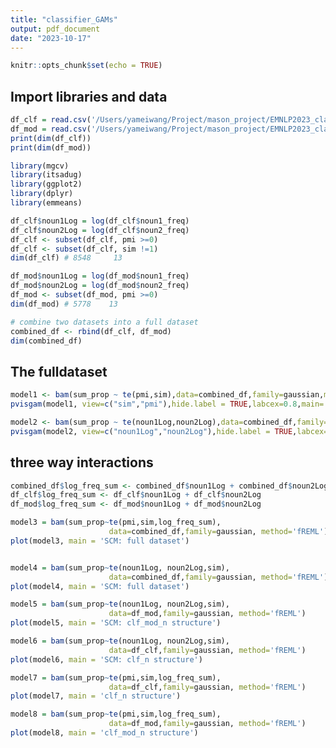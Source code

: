 ```yaml
---
title: "classifier_GAMs"
output: pdf_document
date: "2023-10-17"
---
```


```r
knitr::opts_chunk$set(echo = TRUE)
```

## Import libraries and data

```r
df_clf = read.csv('/Users/yameiwang/Project/mason_project/EMNLP2023_classifiers/data/clf_noun_structure.csv')
df_mod = read.csv('/Users/yameiwang/Project/mason_project/EMNLP2023_classifiers/data/clf_mod_noun_structure.csv')
print(dim(df_clf))
print(dim(df_mod))
```

```r
library(mgcv)
library(itsadug)
library(ggplot2)
library(dplyr)
library(emmeans)

df_clf$noun1Log = log(df_clf$noun1_freq)
df_clf$noun2Log = log(df_clf$noun2_freq)
df_clf <- subset(df_clf, pmi >=0)
df_clf <- subset(df_clf, sim !=1)
dim(df_clf) # 8548     13

df_mod$noun1Log = log(df_mod$noun1_freq)
df_mod$noun2Log = log(df_mod$noun2_freq)
df_mod <- subset(df_mod, pmi >=0)
dim(df_mod) # 5778    13

# combine two datasets into a full dataset
combined_df <- rbind(df_clf, df_mod)
dim(combined_df)
```

## The fulldataset

```r
model1 <- bam(sum_prop ~ te(pmi,sim),data=combined_df,family=gaussian,model='fREML')
pvisgam(model1, view=c("sim","pmi"),hide.label = TRUE,labcex=0.8,main='SCM: full dataset')

model2 <- bam(sum_prop ~ te(noun1Log,noun2Log),data=combined_df,family=gaussian,model='fREML')
pvisgam(model2, view=c("noun1Log","noun2Log"),hide.label = TRUE,labcex=0.8,main='SCM: full dataset')
```

## three way interactions

```r
combined_df$log_freq_sum <- combined_df$noun1Log + combined_df$noun2Log
df_clf$log_freq_sum <- df_clf$noun1Log + df_clf$noun2Log
df_mod$log_freq_sum <- df_mod$noun1Log + df_mod$noun2Log

model3 = bam(sum_prop~te(pmi,sim,log_freq_sum),
                      data=combined_df,family=gaussian, method='fREML')
plot(model3, main = 'SCM: full dataset')


model4 = bam(sum_prop~te(noun1Log, noun2Log,sim),
                      data=combined_df,family=gaussian, method='fREML')
plot(model4, main = 'SCM: full dataset')

model5 = bam(sum_prop~te(noun1Log, noun2Log,sim),
                      data=df_mod,family=gaussian, method='fREML')
plot(model5, main = 'SCM: clf_mod_n structure')

model6 = bam(sum_prop~te(noun1Log, noun2Log,sim),
                      data=df_clf,family=gaussian, method='fREML')
plot(model6, main = 'SCM: clf_n structure')

model7 = bam(sum_prop~te(pmi,sim,log_freq_sum),
                      data=df_clf,family=gaussian, method='fREML')
plot(model7, main = 'clf_n structure')

model8 = bam(sum_prop~te(pmi,sim,log_freq_sum),
                      data=df_mod,family=gaussian, method='fREML')
plot(model8, main = 'clf_mod_n structure')
```